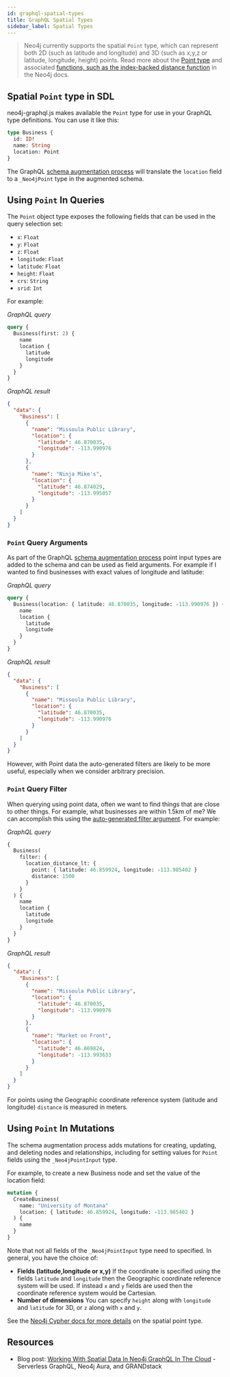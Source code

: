 ```yaml
---
id: graphql-spatial-types
title: GraphQL Spatial Types
sidebar_label: Spatial Types
---
```


> Neo4j currently supports the spatial `Point` type, which can represent both 2D (such as latitude and longitude) and 3D (such as x,y,z or latitude, longitude, height) points. Read more about the [Point type](https://neo4j.com/docs/cypher-manual/3.5/syntax/spatial/) and associated [functions, such as the index-backed distance function](https://neo4j.com/docs/cypher-manual/current/functions/spatial/) in the Neo4j docs.

## Spatial `Point` type in SDL

neo4j-graphql.js makes available the `Point` type for use in your GraphQL type definitions. You can use it like this:

```GraphQL
type Business {
  id: ID!
  name: String
  location: Point
}
```

The GraphQL [schema augmentation process](graphql-schema-generation-augmentation.md) will translate the `location` field to a `_Neo4jPoint` type in the augmented schema.

## Using `Point` In Queries

The `Point` object type exposes the following fields that can be used in the query selection set:

- `x`: `Float`
- `y`: `Float`
- `z`: `Float`
- `longitude`: `Float`
- `latitude`: `Float`
- `height`: `Float`
- `crs`: `String`
- `srid`: `Int`

For example:

_GraphQL query_

```GraphQL
query {
  Business(first: 2) {
    name
    location {
      latitude
      longitude
    }
  }
}
```

_GraphQL result_

```JSON
{
  "data": {
    "Business": [
      {
        "name": "Missoula Public Library",
        "location": {
          "latitude": 46.870035,
          "longitude": -113.990976
        }
      },
      {
        "name": "Ninja Mike's",
        "location": {
          "latitude": 46.874029,
          "longitude": -113.995057
        }
      }
    ]
  }
}
```

### `Point` Query Arguments

As part of the GraphQL [schema augmentation process](graphql-schema-generation-augmentation.md) point input types are added to the schema and can be used as field arguments. For example if I wanted to find businesses with exact values of longitude and latitude:

_GraphQL query_

```GraphQL
query {
  Business(location: { latitude: 46.870035, longitude: -113.990976 }) {
    name
    location {
      latitude
      longitude
    }
  }
}
```

_GraphQL result_

```JSON
{
  "data": {
    "Business": [
      {
        "name": "Missoula Public Library",
        "location": {
          "latitude": 46.870035,
          "longitude": -113.990976
        }
      }
    ]
  }
}
```

However, with Point data the auto-generated filters are likely to be more useful, especially when we consider arbitrary precision.

### `Point` Query Filter

When querying using point data, often we want to find things that are close to other things. For example, what businesses are within 1.5km of me? We can accomplish this using the [auto-generated filter argument](graphql-filtering.md). For example:

_GraphQL query_

```GraphQL
{
  Business(
    filter: {
      location_distance_lt: {
        point: { latitude: 46.859924, longitude: -113.985402 }
        distance: 1500
      }
    }
  ) {
    name
    location {
      latitude
      longitude
    }
  }
}

```

_GraphQL result_

```JSON
{
  "data": {
    "Business": [
      {
        "name": "Missoula Public Library",
        "location": {
          "latitude": 46.870035,
          "longitude": -113.990976
        }
      },
      {
        "name": "Market on Front",
        "location": {
          "latitude": 46.869824,
          "longitude": -113.993633
        }
      }
    ]
  }
}
```

For points using the Geographic coordinate reference system (latitude and longitude) `distance` is measured in meters.

## Using `Point` In Mutations

The schema augmentation process adds mutations for creating, updating, and deleting nodes and relationships, including for setting values for `Point` fields using the `_Neo4jPointInput` type.

For example, to create a new Business node and set the value of the location field:

```GraphQL
mutation {
  CreateBusiness(
    name: "University of Montana"
    location: { latitude: 46.859924, longitude: -113.985402 }
  ) {
    name
  }
}
```

Note that not all fields of the `_Neo4jPointInput` type need to specified. In general, you have the choice of:

- **Fields (latitude,longitude or x,y)** If the coordinate is specified using the fields `latitude` and `longitude` then the Geographic coordinate reference system will be used. If instead `x` and `y` fields are used then the coordinate reference system would be Cartesian.
- **Number of dimensions** You can specify `height` along with `longitude` and `latitude` for 3D, or `z` along with `x` and `y`.

See the [Neo4j Cypher docs for more details](https://neo4j.com/docs/cypher-manual/current/syntax/spatial/#cypher-spatial-specifying-spatial-instants) on the spatial point type.

## Resources

- Blog post: [Working With Spatial Data In Neo4j GraphQL In The Cloud](https://blog.grandstack.io/working-with-spatial-data-in-neo4j-graphql-in-the-cloud-eee2bf1afad) - Serverless GraphQL, Neo4j Aura, and GRANDstack
